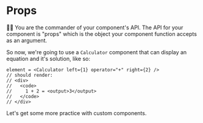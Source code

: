 # Props

<EpicVideo url="https://www.epicreact.dev/workshops/react-fundamentals/props" />

👨‍💼 You are the commander of your component's API. The API for your component is
"props" which is the object your component function accepts as an argument.

So now, we're going to use a `Calculator` component that can display an
equation and it's solution, like so:

```tsx
element = <Calculator left={1} operator="+" right={2} />
// should render:
// <div>
//   <code>
//     1 + 2 = <output>3</output>
//   </code>
// </div>
```

Let's get some more practice with custom components.
